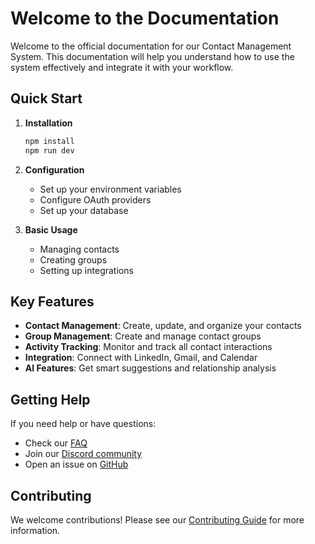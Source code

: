 # Welcome to the Documentation

Welcome to the official documentation for our Contact Management System. This documentation will help you understand how to use the system effectively and integrate it with your workflow.

## Quick Start

1. **Installation**
   ```bash
   npm install
   npm run dev
   ```

2. **Configuration**
   - Set up your environment variables
   - Configure OAuth providers
   - Set up your database

3. **Basic Usage**
   - Managing contacts
   - Creating groups
   - Setting up integrations

## Key Features

- **Contact Management**: Create, update, and organize your contacts
- **Group Management**: Create and manage contact groups
- **Activity Tracking**: Monitor and track all contact interactions
- **Integration**: Connect with LinkedIn, Gmail, and Calendar
- **AI Features**: Get smart suggestions and relationship analysis

## Getting Help

If you need help or have questions:
- Check our [FAQ](/docs/faq)
- Join our [Discord community](https://discord.gg/your-server)
- Open an issue on [GitHub](https://github.com/your-repo)

## Contributing

We welcome contributions! Please see our [Contributing Guide](/docs/contributing) for more information. 